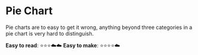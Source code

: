 
<Meta title="Components/ChartJS/PieChart/README" component={PieChart} />

# Pie Chart

Pie charts are to easy to get it wrong, anything beyond three categories in a pie chart is very hard to distinguish.

**Easy to read**: ⭐⭐⭐☁️☁️
**Easy to make**: ⭐⭐⭐⭐☁️

<Canvas>
  <Story id="components-chartjs-piechart--default" />
</Canvas>

